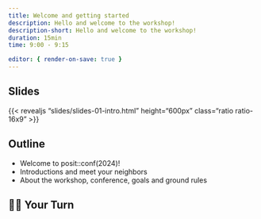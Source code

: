 ```yaml
---
title: Welcome and getting started
description: Hello and welcome to the workshop!
description-short: Hello and welcome to the workshop!
duration: 15min
time: 9:00 - 9:15

editor: { render-on-save: true }
---
```


## Slides

{{< revealjs "slides/slides-01-intro.html" height="600px" class="ratio ratio-16x9" >}}

## Outline

- Welcome to posit::conf(2024)!
- Introductions and meet your neighbors
- About the workshop, conference, goals and ground rules


## 🧑‍💻 Your Turn {#your-turn}

<!-- {{ < partial partials/your-turn.qmd file="exercises/ex-1.R" > }} -->

